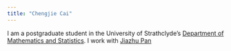 ```yaml
---
title: "Chengjie Cai"
---
```


I am a postgraduate student in the University of Strathclyde's
[Department of Mathematics and Statistics](https://www.strath.ac.uk/science/mathematicsstatistics/).
I work with [Jiazhu Pan](https://www.strath.ac.uk/staff/panjiazhudr/)